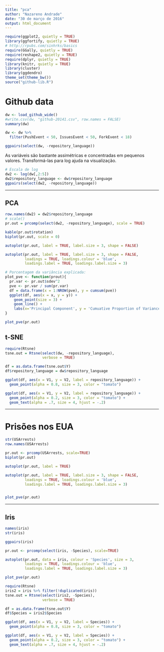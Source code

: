 ```yaml
---
title: "pca"
author: "Nazareno Andrade"
date: "30 de março de 2016"
output: html_document
---
```


```r
require(ggplot2, quietly = TRUE)
library(ggfortify, quietly = TRUE)
# http://rpubs.com/sinhrks/basics
require(GGally, quietly = TRUE)
require(reshape2, quietly = TRUE)
require(dplyr, quietly = TRUE)
library(knitr, quietly = TRUE)
library(cluster)
library(ggdendro)
theme_set(theme_bw())
source("github-lib.R")
```


# Github data

```r
dw <- load_github_wide()
#write.csv(dw, "github-20141.csv", row.names = FALSE)
summary(dw)

dw <- dw %>% 
  filter(PushEvent < 50, IssuesEvent < 50, ForkEvent < 18)

ggpairs(select(dw, -repository_language))
```

As variáveis são bastante assimétricas e concentradas em pequenos valores. Transformá-las para log ajuda na visualização.

```r
# Escala de log 
dw2 <- log(dw[,2:5])
dw2$repository_language <- dw$repository_language
ggpairs(select(dw2, -repository_language))
```

----

## PCA

```r
row.names(dw2) = dw2$repository_language
# scale()
pr.out = prcomp(select(dw2, -repository_language), scale = TRUE) 

kable(pr.out$rotation)
biplot(pr.out, scale = 0)

autoplot(pr.out, label = TRUE, label.size = 3, shape = FALSE)

autoplot(pr.out, label = TRUE, label.size = 3, shape = FALSE, 
         loadings = TRUE, loadings.colour = 'blue',
         loadings.label = TRUE, loadings.label.size = 3)

# Porcentagem da variância explicada: 
plot_pve <- function(prout){
  pr.var <- pr.out$sdev^2
  pve <- pr.var / sum(pr.var)
  df = data.frame(x = 1:NROW(pve), y = cumsum(pve))
  ggplot(df, aes(x = x, y = y)) + 
    geom_point(size = 3) + 
    geom_line() + 
    labs(x='Principal Component', y = 'Cumuative Proportion of Variance Explained')
}

plot_pve(pr.out)
```

## t-SNE

```r
require(Rtsne)
tsne.out = Rtsne(select(dw, -repository_language), 
                 verbose = TRUE)

df = as.data.frame(tsne.out$Y)
df$repository_language = dw$repository_language

ggplot(df, aes(x = V1, y = V2, label = repository_language)) + 
  geom_point(alpha = 0.8, size = 3, color = "tomato") 

ggplot(df, aes(x = V1, y = V2, label = repository_language)) + 
  geom_point(alpha = 0.2, size = 3, color = "tomato") + 
  geom_text(alpha = .7, size = 4, hjust = -.2)

```


-----

# Prisões nos EUA

```r
str(USArrests)
row.names(USArrests)

pr.out <- prcomp(USArrests, scale=TRUE)
biplot(pr.out)

autoplot(pr.out, label = TRUE)

autoplot(pr.out, label = TRUE, label.size = 3, shape = FALSE, 
         loadings = TRUE, loadings.colour = 'blue',
         loadings.label = TRUE, loadings.label.size = 3)


plot_pve(pr.out)
```


----
## Iris

```r
names(iris)
str(iris)

ggpairs(iris)

pr.out <- prcomp(select(iris, -Species), scale=TRUE)

autoplot(pr.out, data = iris, colour = 'Species', size = 3,  
         loadings = TRUE, loadings.colour = 'blue',
         loadings.label = TRUE, loadings.label.size = 3)

plot_pve(pr.out)
```

```r
require(Rtsne)
iris2 = iris %>% filter(!duplicated(iris))
tsne.out = Rtsne(select(iris2, -Species), 
                 verbose = TRUE)

df = as.data.frame(tsne.out$Y)
df$Species = iris2$Species

ggplot(df, aes(x = V1, y = V2, label = Species)) + 
  geom_point(alpha = 0.8, size = 3, color = "tomato") 

ggplot(df, aes(x = V1, y = V2, label = Species)) + 
  geom_point(alpha = 0.2, size = 3, color = "tomato") + 
  geom_text(alpha = .7, size = 4, hjust = -.2)

```
